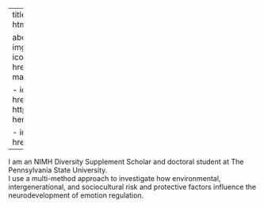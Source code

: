 
---
title: "Lucia Herrero"
format: html
editor: visual

about: 
  template: jolla
  image: img/headshot.jpg
  links: 
    - icon: envelope
      text: Email
      href: mailto:luciaherrero@psu.edu
      
    - icon: github
      text: Github
      href: https://github.com/lucia-herrero
      
    - icon: flower2
      text: OSF
      href: https://osf.io/8wx7e
---


I am an NIMH Diversity Supplement Scholar and doctoral student at The Pennsylvania State University. \
I use a multi-method approach to investigate  how environmental, intergenerational, and sociocultural risk and protective factors influence the neurodevelopment of emotion regulation.  



